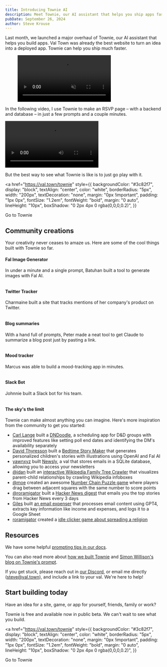 ```yaml
---
title: Introducing Townie AI
description: Meet Townie, our AI assistant that helps you ship apps fast
pubDate: September 26, 2024
author: Steve Krouse
---
```



Last month, we launched a major overhaul of Townie, our AI assistant that helps you build apps. Val Town was already the best website to turn an idea into a deployed app. Townie can help you ship much faster.

<figure>
  <video controls loop autoplay muted>
    <source src="/video/TownieChatDemo.mp4" />
  </video>
</figure>

In the following video, I use Townie to make an RSVP page – with a backend and database – in just a few prompts and a couple minutes.

<video controls loop class="image-rounded">
  <source src="/video/TownieIntro.mp4" />
</video>

But the best way to see what Townie is like is to just go play with it.

<a
  href="https://val.town/townie"
  style={{
    backgroundColor: "#3c82f7",
    display: "block",
    textAlign: "center",
    color: "white",
    borderRadius: "5px",
    width: "200px",
    textDecoration: "none",
    margin: "0px !important",
    padding: "1px 0px",
    fontSize: "1.2em",
    fontWeight: "bold",
    margin: "0 auto",
    lineHeight: "10px",
    boxShadow: "0 2px 4px 0 rgba(0,0,0,0.2)",
  }}
>
  Go to Townie
</a>

## Community creations

Your creativity never ceases to amaze us. Here are some of the cool things built with Townie so far.

#### Fal Image Generator

In under a minute and a single prompt, Batuhan built a tool to generate images with Fal AI.

<figure
  style={{
    maxWidth: "500px",
    margin: "0 auto",
  }}
>
  <a
    href="https://x.com/isidentical/status/1828614519259832725"
    target="_blank"
  >
    <Image
      src={Fal}
      alt=""
      style={{ borderRadius: "5px", border: "1px solid var(--border)" }}
    />
  </a>
</figure>

#### Twitter Tracker

Charmaine built a site that tracks mentions of her company's product on Twitter.

<figure
  style={{
    maxWidth: "500px",
    margin: "0 auto",
  }}
>
  <a
    href="https://x.com/charmaine_klee/status/1831525120294236222"
    target="_blank"
  >
    <Image
      src={Twitter}
      alt=""
      style={{ borderRadius: "5px", border: "1px solid var(--border)" }}
    />
  </a>
</figure>

#### Blog summaries

With a hand full of prompts, Peter made a neat tool to get Claude to summarize a blog post just by pasting a link.

<figure
  style={{
    maxWidth: "500px",
    margin: "0 auto",
  }}
>
  <a
    href="https://x.com/peterhartree/status/1825254990169927976"
    target="_blank"
  >
    <Image
      src={BlogSummaries}
      alt=""
      style={{ borderRadius: "5px", border: "1px solid var(--border)" }}
    />
  </a>
</figure>

#### Mood tracker

Marcus was able to build a mood-tracking app in minutes.

<figure
  style={{
    maxWidth: "500px",
    margin: "0 auto",
  }}
>
  <a
    href="https://x.com/MarcusSandstrom/status/1830544711850823697"
    target="_blank"
  >
    <Image
      src={MoodTracker}
      alt=""
      style={{ borderRadius: "5px", border: "1px solid var(--border)" }}
    />
  </a>
</figure>

#### Slack Bot

Johnnie built a Slack bot for his team.

<figure
  style={{
    maxWidth: "500px",
    margin: "0 auto",
  }}
>
  <a
    href="https://x.com/destroytoday/status/1834408549549494302"
    target="_blank"
  >
    <Image
      src={SlackBot}
      alt=""
      style={{ borderRadius: "5px", border: "1px solid var(--border)" }}
    />
  </a>
</figure>

#### The sky's the limit

Townie can make almost anything you can imagine. Here's more inspiration from the community to get you started:

- [Carl Lange](https://www.val.town/u/csl_) built a [DNDoodle](https://dndoodle.redfloatplane.lol/), a scheduling app for D&D groups with improved features like setting poll end dates and identifying the DM's availability separately
- [David Thyresson](https://www.val.town/u/dthyresson) built a [Bedtime Story Maker](https://dthyresson-bedtimestorymaker.web.val.run/) that generates personalized children's stories with illustrations using OpenAI and Fal AI
- [yawnxyz](https://www.val.town/u/yawnxyz) built [Newsly](https://www.val.town/v/yawnxyz/newsly), a val that stores emails in a SQLite database, allowing you to access your newsletters
- [@jdan](https://www.val.town/u/jdan) built an [interactive Wikipedia Family Tree Crawler](https://www.val.town/v/jdan/infoboxCrawler) that visualizes parent-child relationships by crawling Wikipedia infoboxes
- [@moe](https://www.val.town/u/moe) created an awesome [Number Chain Puzzle game](https://www.val.town/v/moe/numbergame) where players drag between adjacent squares with the same number to score points
- [@roramigator](https://www.val.town/u/roramigator) built a [Hacker News digest](https://www.val.town/v/roramigator/hackernewsdigest) that emails you the top stories from Hacker News every 3 days
- [Giles](https://www.val.town/u/gilesb) built [an email expenser](https://www.val.town/v/gilesb/emailExpenser) that processes email content using GPT4, extracts key information like income and expenses, and logs it to a Google Sheet
- [roramigator](https://www.val.town/u/roramigator) created a [idle clicker game about spreading a religion](https://val.town/v/roramigator/religionClickerGame)

## Resources

We have some helpful [prompting tips in our docs](https://docs.val.town/reference/townie/).

You can also read more about [how we built Townie](./how-we-built-townie) and [Simon Willison's blog on Townie's prompt](https://simonwillison.net/2024/Aug/28/system-prompt-for-townie/).

If you get stuck, please reach out in [our Discord](https://discord.gg/dHv45uN5RY), or email me directly (steve@val.town), and include a link to your val. We're here to help!

## Start building today

Have an idea for a site, game, or app for yourself, friends, family or work?

Townie is free and available now in public beta. We can't wait to see what you build.

<a
  href="https://val.town/townie"
  style={{
    backgroundColor: "#3c82f7",
    display: "block",
    textAlign: "center",
    color: "white",
    borderRadius: "5px",
    width: "200px",
    textDecoration: "none",
    margin: "0px !important",
    padding: "1px 0px",
    fontSize: "1.2em",
    fontWeight: "bold",
    margin: "0 auto",
    lineHeight: "10px",
    boxShadow: "0 2px 4px 0 rgba(0,0,0,0.2)",
  }}
>
  Go to Townie
</a>
